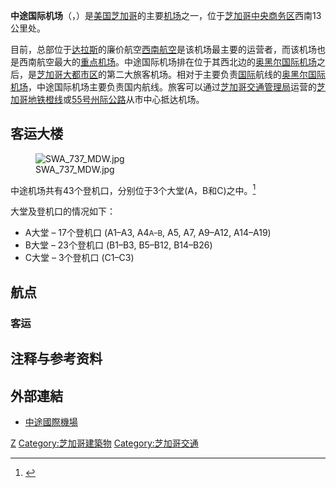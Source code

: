 {{distinguish|中途岛机场}}
{{Infobox airport
| name          = 中途国际机场
| nativename    = {{lang|en|Midway International Airport}}
| image         = Midway International Airport logo.svg
| image2        = Midwayhigh.jpg
| caption2      = 机场俯视图
| IATA          = MDW
| ICAO          = KMDW
| FAA           = MDW
| type          = [[民用航空|民用]]
| owner         = 芝加哥市
| operator      = 芝加哥机场系统
| city-served   = {{USA}}[[芝加哥|芝加哥]]及[[芝加哥大都市區|芝加哥都會圈]]
| elevation-m   = 189
| coordinates   = {{coord|41|47|10|N|087|45|09|W|region:US_type:airport|display=title,inline}}
| website       = {{URL|https://www.flychicago.com/midway}}
| r1-number     = 4L/22R
| r1-length-f   = 5,507
| r1-length-m   = 1,679
| r1-surface    = [[沥青|沥青]]
| r2-number     = 4R/22L
| r2-length-f   = 6,446
| r2-length-m   = 1,965
| r2-surface    = 沥青/[[混凝土|混凝土]]
| r3-number     = 13C/31C
| r3-length-f   = 6,522
| r3-length-m   = 1,988
| r3-surface    = 混凝土
| r4-number     = 13L/31R
| r4-length-f   = 5,141
| r4-length-m   = 1,567
| r4-surface    = 沥青
| r5-number     = 13R/31L
| r5-length-f   = 3,859
| r5-length-m   = 1,176
| r5-surface    = 混凝土
| stat-year     = 2008年
| stat_passenger = 17,340,497人次
| stat_cargo    = 14,254吨
| stat_flight   = 253,901
| footnotes     = 资料来源：[[美國聯邦航空總署|FAA]]<ref name=FAA> retrieved March 15, 2007.</ref> and airport website<ref name=CAS>[http://www.flychicago.com/Statistics/stats/1208SUMMARY.pdf City of Chicago, Airport Activity Statistics, December 2008] {{webarchive|url=https://web.archive.org/web/20120218063021/http://www.flychicago.com/Statistics/stats/1208SUMMARY.pdf |date=2012-02-18 }}, published January 21, 2009.</ref>
}}
'''中途国际机场'''（{{lang-en|Midway International Airport}}，{{airport codes|MDW|KMDW|MDW}}）是[[美国|美国]][[芝加哥|芝加哥]]的主要[[机场|机场]]之一，位于[[洛普區|芝加哥中央商务区]]西南13公里处。

目前，总部位于[[达拉斯|达拉斯]]的廉价航空[[西南航空|西南航空]]是该机场最主要的运营者，而该机场也是西南航空最大的[[重点机场|重点机场]]。中途国际机场排在位于其西北边的[[奥黑尔国际机场|奥黑尔国际机场]]之后，是[[芝加哥大都市区|芝加哥大都市区]]的第二大旅客机场。相对于主要负责[[国际|国际]]航线的[[奥黑尔国际机场|奥黑尔国际机场]]，中途国际机场主要负责国内航线。旅客可以通过[[芝加哥交通管理局|芝加哥交通管理局]]运营的[[芝加哥捷運橘線|芝加哥地铁橙线]]或[[55号州际公路|55号州际公路]]从市中心抵达机场。

== 客运大楼 ==
[[File:SWA_737_MDW.jpg|thumb]]

中途机场共有43个登机口，分别位于3个大堂(A，B和C)之中。<ref name="visitorsguide">{{cite web | url =http://www.flychicago.com/news/pdf/MDWVisitorsGuide2005Revised.pdf | archiveurl =https://web.archive.org/web/20080414001228/http://www.flychicago.com/news/pdf/MDWVisitorsGuide2005Revised.pdf | archivedate =April 14, 2008| title = Midway Airport Visitors Guide (History Section) | publisher=FlyChicago.com | date = May 12, 2007}}</ref>

大堂及登机口的情况如下：

* A大堂 – 17个登机口 (A1–A3, A4<Small>A–B</small>, A5, A7, A9–A12, A14–A19)
* B大堂 – 23个登机口 (B1–B3, B5–B12, B14–B26)
* C大堂 – 3个登机口 (C1–C3)

== 航点 ==
=== 客运 ===
{{airport-dest-list|3rdcoltitle = 大堂 
| [[达美航空|达美航空]] | [[哈茨菲尔德-杰克逊亚特兰大国际机场|亚特兰大]]、[[明尼阿波利斯－圣保罗国际机场|明尼阿波利斯]] | A
<!-- -->
| [[达美航空联运|达美航空联运]] | [[底特律都会韦恩县机场|底特律]]、[[明尼阿波利斯－圣保罗国际机场|明尼阿波利斯]] | A
<!-- -->
| [[波特航空|波特航空]] | [[比利·毕晓普多伦多市机场|多伦多–比利·毕晓普]] | A
<!-- -->
| {{nowrap|[[西南航空|西南航空]]}} | [[奥尔巴尼国际机场|奥尔巴尼]]、[[阿尔伯克基国际机场|阿尔伯克基]]、[[哈茨菲尔德-杰克逊亚特兰大国际机场|亚特兰大]]、[[奥斯汀-伯格斯特国际机场|奥斯汀]]、[[巴尔的摩/华盛顿瑟古德·马歇尔国际机场|巴尔的摩]]、[[伯明翰-沙特尔斯沃思国际机场|伯明翰 (亚拉巴马州)]]、[[洛根国际机场|波士顿]]、[[布法罗尼亚加拉国际机场|布法罗]]、[[坎昆国际机场|坎昆]]、[[查尔斯顿国际机场|查尔斯顿 (南卡罗来纳州)]]、[[夏洛特道格拉斯国际机场|夏洛特]]、[[克利夫兰霍普金斯国际机场|克利夫兰]]、[[哥伦布国际机场|哥伦布 (俄亥俄州)]]、[[达拉斯洛夫飞行场|达拉斯–洛夫]]、代顿、[[丹佛国际机场|丹佛]], [[底特律都会韦恩县机场|底特律]]、弗林特、[[劳德代尔堡－好莱坞国际机场|劳德代尔堡]]、[[西南佛罗里达国际机场|麦尔兹堡]]、大急流城、[[布拉德利国际机场|哈特福德]]、[[威廉·佩特斯·霍比机场|休斯敦–霍比]]、[[印第安纳波利斯国际机场|印第安纳波利斯]]、[[杰克逊维尔国际机场|杰克逊维尔 (佛罗里达州)]]、[[堪萨斯城国际机场|堪萨斯城]]、[[麦卡伦国际机场|拉斯维加斯]]、[[洛杉矶国际机场|洛杉矶]]、[[路易维尔国际机场|路易维尔]]、[[曼彻斯特-波士顿地区机场|曼彻斯特 (新罕布什尔州)]]、[[孟菲斯国际机场|孟菲斯]]、[[明尼阿波利斯－圣保罗国际机场|明尼阿波利斯]]、[[桑斯特国际机场|蒙特哥贝]]、[[纳什维尔国际机场|纳什维尔]]、[[新奥尔良路易斯阿姆斯特朗国际机场|新奥尔良]]、[[拉瓜迪亚机场|纽约–拉瓜地亚]]、[[纽瓦克自由国际机场|纽瓦克]]、[[诺福克国际机场|诺福克]]、[[奥克兰国际机场_(美国)|奥克兰]]、[[威尔·罗杰斯世界机场|俄克拉何马城]]、奥马哈、[[安大略国际机场|安大略]]、橙县、[[奥兰多国际机场|奥兰多]]、彭萨科拉、[[费城国际机场|费城]]、[[凤凰城天港国际机场|凤凰城]]、[[匹兹堡国际机场|匹兹堡]]、[[波特兰国际机场|波特兰 (俄勒冈州)]]、普罗维登斯、普塔卡纳、[[罗利达拉姆国际机场|罗利/达拉姆]]、[[萨克拉门托国际机场|萨克拉门托]]、[[兰伯特-圣路易斯国际机场|圣路易斯]]、[[盐湖城国际机场|盐湖城]]、[[圣安东尼奥国际机场|圣安东尼奥]]、[[圣迭戈国际机场|圣迭戈]]、[[旧金山国际机场|旧金山]]、[[诺曼·峰田圣何塞国际机场|圣何塞]]、[[西雅图-塔科马国际机场|西雅图]]、[[坦帕国际机场|坦帕]]、[[图森国际机场|图森]]、[[罗纳德·里根华盛顿国家机场|华盛顿–里根]]<br>'''季节性''' [[博伊西机场|博伊西]]、[[波特兰国际喷射机机场|波特兰 (缅因州)]]、[[雷诺-太浩国际机场|雷诺]]、[[斯波坎国际机场|斯波坎]]、[[棕榈滩国际机场|西棕榈滩]] | A, B
<!-- -->
|  [[沃拉里斯航空|沃拉里斯航空]] | 杜兰戈、[[瓜达拉哈拉国际机场|瓜达拉哈拉]]、锡劳、莫雷利亚、萨卡特卡斯 | A
}}

== 注释与参考资料 ==
{{reflist|2}}

== 外部連結 ==
*[https://www.flychicago.com/midway 中途國際機場] {{Wayback|url=https://www.flychicago.com/midway |date=20111027154403 }}{{en}}

{{Major US Airports}}

[[Category:美国机场|Z]]
[[Category:芝加哥建築物|Category:芝加哥建築物]]
[[Category:芝加哥交通|Category:芝加哥交通]]